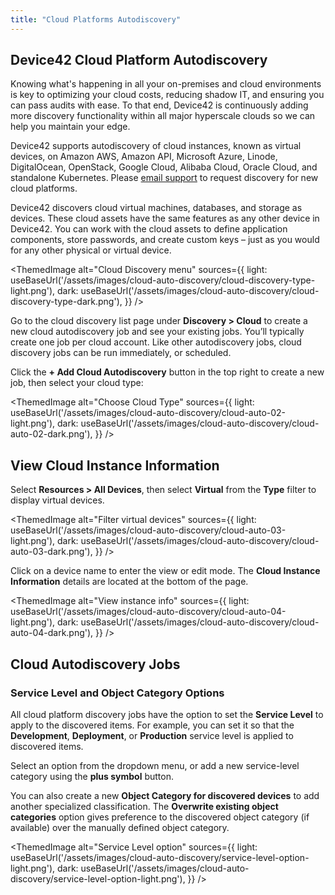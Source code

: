 ```yaml
---
title: "Cloud Platforms Autodiscovery"
---
```



## Device42 Cloud Platform Autodiscovery

Knowing what's happening in all your on-premises and cloud environments is key to optimizing your cloud costs, reducing shadow IT, and ensuring you can pass audits with ease. To that end, Device42 is continuously adding more discovery functionality within all major hyperscale clouds so we can help you maintain your edge.

Device42 supports autodiscovery of cloud instances, known as virtual devices, on Amazon AWS, Amazon API, Microsoft Azure, Linode, DigitalOcean, OpenStack, Google Cloud, Alibaba Cloud, Oracle Cloud, and standalone Kubernetes. Please [email support](mailto:support@device42.com) to request discovery for new cloud platforms.

Device42 discovers cloud virtual machines, databases, and storage as devices. These cloud assets have the same features as any other device in Device42. You can work with the cloud assets to define application components, store passwords, and create custom keys – just as you would for any other physical or virtual device.

<ThemedImage
  alt="Cloud Discovery menu"
  sources={{
    light: useBaseUrl('/assets/images/cloud-auto-discovery/cloud-discovery-type-light.png'),
    dark: useBaseUrl('/assets/images/cloud-auto-discovery/cloud-discovery-type-dark.png'),
  }}
/>

Go to the cloud discovery list page under **Discovery > Cloud** to create a new cloud autodiscovery job and see your existing jobs. You’ll typically create one job per cloud account. Like other autodiscovery jobs, cloud discovery jobs can be run immediately, or scheduled. 

Click the **+ Add Cloud Autodiscovery** button in the top right to create a new job, then select your cloud type:

<ThemedImage
  alt="Choose Cloud Type"
  sources={{
    light: useBaseUrl('/assets/images/cloud-auto-discovery/cloud-auto-02-light.png'),
    dark: useBaseUrl('/assets/images/cloud-auto-discovery/cloud-auto-02-dark.png'),
  }}
/>

## View Cloud Instance Information

Select **Resources > All Devices**, then select **Virtual** from the **Type** filter to display virtual devices.

<ThemedImage
  alt="Filter virtual devices"
  sources={{
    light: useBaseUrl('/assets/images/cloud-auto-discovery/cloud-auto-03-light.png'),
    dark: useBaseUrl('/assets/images/cloud-auto-discovery/cloud-auto-03-dark.png'),
  }}
/>

Click on a device name to enter the view or edit mode. The **Cloud Instance Information** details are located at the bottom of the page.

<ThemedImage
  alt="View instance info"
  sources={{
    light: useBaseUrl('/assets/images/cloud-auto-discovery/cloud-auto-04-light.png'),
    dark: useBaseUrl('/assets/images/cloud-auto-discovery/cloud-auto-04-dark.png'),
  }}
/>

## Cloud Autodiscovery Jobs

### Service Level and Object Category Options

All cloud platform discovery jobs have the option to set the **Service Level** to apply to the discovered items. For example, you can set it so that the **Development**, **Deployment**, or **Production** service level is applied to discovered items. 

Select an option from the dropdown menu, or add a new service-level category using the **plus symbol** button. 

You can also create a new **Object Category for discovered devices** to add another specialized classification. The **Overwrite existing object categories** option gives preference to the discovered object category (if available) over the manually defined object category.

<ThemedImage
  alt="Service Level option"
  sources={{
    light: useBaseUrl('/assets/images/cloud-auto-discovery/service-level-option-light.png'),
    dark: useBaseUrl('/assets/images/cloud-auto-discovery/service-level-option-light.png'),
  }}
/>
